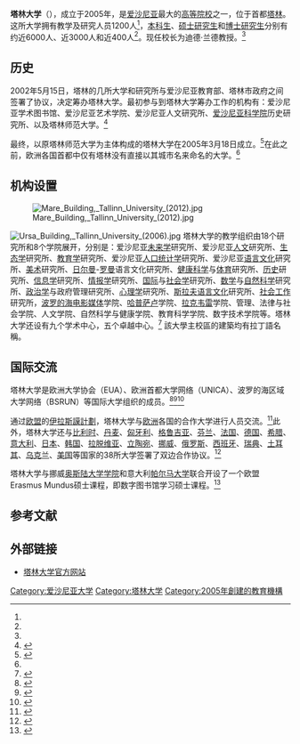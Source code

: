 {{coord|59|26|19|N|24|46|17|E|display=title|type:edu}}
{{University
|name            = 塔林大学
|native_name     = Tallinna Ülikool
|latin_name      = 
|image           = [[File:Universität_Tallinn_Logo.svg|200px]]
|motto           = 
|established     = 2005年
|type            = 公立
|endowment       = 
|president       = 迪德·兰德<ref name="rector">{{cite web |url=http://www.tlu.ee/?LangID=2&CatID=2840 |title=Message from the Rector |publisher=塔林大学 |date= |accessdate=2009年5月2日 |language=en |archive-date=2019年5月23日 |archive-url=https://web.archive.org/web/20190523141048/https://www.tlu.ee/?LangID=2&CatID=2840 |dead-url=no }}</ref>
|faculty         = 420 (2015)<ref name="faculty">{{cite web |url=http://www.tlu.ee/?LangID=2&CatID=3357 |title=Faculty Members |publisher=塔林大学 |date= |accessdate=2009年5月2日 |language=en |archive-date=2019年5月24日 |archive-url=https://web.archive.org/web/20190524200130/https://www.tlu.ee/?LangID=2&CatID=3357 |dead-url=no }}</ref>
|staff           = 430 (2015)
|students        = 21,656 (2015)
|professional higher education studies 	＝ 443 （2015）
|undergrad       = 5,383 (2015)<ref name="students">{{cite web |url=http://www.tlu.ee/?LangID=2&CatID=3361 |title=Number of Students |publisher=塔林大学 |date= |accessdate=2009年5月2日 |language=en |archive-date=2019年5月26日 |archive-url=https://web.archive.org/web/20190526050517/https://www.tlu.ee/?LangID=2&CatID=3361 |dead-url=no }}</ref>
|postgrad        = 2,649 (2015)<ref name="students"/>
|doctoral        = 386 (2015)<ref name="students"/>
|students participating in continuing education ＝ 12,795 (2015)
|percentage of international students = 7.3% (2015)
|city            = [[塔林|塔林]]
|state           = 
|country         = [[爱沙尼亚|爱沙尼亚]]
|campus          = 
|mascot          = 
|religion        = 
|affiliations    = [[欧洲大学协会|欧洲大学协会]]<br />[[欧洲首都大学联盟|欧洲首都大学联盟]]<br />波罗的海区域大学网络（BSRUN）
|footnotes       = 
|website         = http://www.tlu.ee/
|address         = 
|logo            = 
}}
'''塔林大学'''（{{lang-et|Tallinna Ülikool}}），成立于2005年，是[[爱沙尼亚|爱沙尼亚]]最大的[[高等院校|高等院校]]之一，位于首都[[塔林|塔林]]。这所大学拥有教学及研究人员1200人<ref name="faculty"/>，[[本科生|本科生]]、[[硕士研究生|硕士研究生]]和[[博士研究生|博士研究生]]分别有约近6000人、近3000人和近400人<ref name="students"/>。现任校长为迪德·兰德教授。<ref name="rector"/>

== 历史 ==
2002年5月15日，塔林的几所大学和研究所与爱沙尼亚教育部、塔林市政府之间签署了协议，决定筹办塔林大学。最初参与到塔林大学筹办工作的机构有：爱沙尼亚学术图书馆、爱沙尼亚艺术学院、爱沙尼亚人文研究所、[[爱沙尼亚科学院|爱沙尼亚科学院]]历史研究所、以及塔林师范大学。<ref name="history">{{cite web |url=http://www.tlu.ee/?LangID=2&CatID=1359 |title=History |publisher=塔林大学 |date= |accessdate=2009年5月2日 |language=en |archive-date=2019年5月23日 |archive-url=https://web.archive.org/web/20190523050838/https://www.tlu.ee/?LangID=2&CatID=1359 |dead-url=no }}</ref>

最终，以原塔林师范大学为主体构成的塔林大学在2005年3月18日成立。<ref>{{Et icon}}{{cite web |url=http://www.tlu.ee/?LangID=1&CatID=1740 |title=Ülikoolist |publisher=塔林大学 |date= |accessdate=2009年5月2日 |language= |archive-date=2020年10月20日 |archive-url=https://web.archive.org/web/20201020123834/https://www.tlu.ee/?LangID=1&CatID=1740 |dead-url=no }}</ref>在此之前，欧洲各国首都中仅有塔林没有直接以其城市名来命名的大学。<ref name="history"/>

== 机构设置 ==
[[File:Mare_Building,_Tallinn_University_(2012).jpg|thumb]]

[[File:Ursa_Building,_Tallinn_University_(2006).jpg|thumb]]
塔林大学的教学组织由18个研究所和8个学院展开，分别是：爱沙尼亚[[未来学|未来学]]研究所、爱沙尼亚[[人文|人文]]研究所、[[生态学|生态学]]研究所、[[教育学|教育学]]研究所、爱沙尼亚[[人口统计学|人口统计学]]研究所、爱沙尼亚[[语言|语言]][[文化|文化]]研究所、[[美术|美术]]研究所、[[日尔曼语族|日尔曼]]-[[罗曼语族|罗曼]]语言文化研究所、[[健康科学|健康科学]]与[[体育学|体育]]研究所、[[历史学|历史]]研究所、[[信息学|信息学]]研究所、[[情报学|情报学]]研究所、[[国际学|国际]]与[[社会学|社会学]]研究所、[[数学|数学]]与[[自然科学|自然科学]]研究所、[[政治学|政治学]]与政府管理研究所、[[心理学|心理学]]研究所、[[斯拉夫语族|斯拉夫语言文化]]研究所、[[社会工作|社会工作]]研究所，[[波罗的海|波罗的海]][[电影|电影]][[媒体|媒体]]学院、[[哈普萨卢|哈普萨卢]]学院、[[拉克韦雷|拉克韦雷]]学院、管理、法律与社会学院、人文学院、自然科学与健康学院、教育科学学院、数字技术学院等。塔林大学还设有九个学术中心，五个卓越中心。<ref name="inst">{{cite web |url=http://www.tlu.ee/?LangID=2&CatID=4289 |title=Institutes and Colleges |publisher=塔林大学 |date= |accessdate=2009年5月2日 |language=en |archive-date=2019年5月23日 |archive-url=https://web.archive.org/web/20190523234003/https://www.tlu.ee/?LangID=2&CatID=4289 |dead-url=no }}</ref> 該大學主校區的建築均有拉丁語名稱。

== 国际交流 ==
塔林大学是欧洲大学协会（EUA）、欧洲首都大学网络（UNICA）、波罗的海区域大学网络（BSRUN）等国际大学组织的成员。<ref name="network">{{cite web |url=http://www.tlu.ee/?LangID=2&CatID=3356&ArtID=267&action=article |title=Participation in International Networks |publisher=塔林大学 |date= |accessdate=2009年5月2日 |language=en |archive-date=2019年5月28日 |archive-url=https://web.archive.org/web/20190528232454/https://www.tlu.ee/?LangID=2&CatID=3356&ArtID=267&action=article |dead-url=no }}</ref><ref>{{cite web |url=http://www.ulb.ac.be/unica/members.html |title=Members |publisher=欧洲首都大学网络 |date= |accessdate=2009年5月2日 |language=en |deadurl=yes |archiveurl=https://web.archive.org/web/20090413141132/http://www.ulb.ac.be/unica/members.html |archivedate=2009年4月13日 }}</ref><ref>{{cite web |url=http://bsrun.utu.fi/members/locations.html |title=LOCATIONS OF THE MEMBER INSTITUTIONS |publisher=波罗的海区域大学网络 |date= |accessdate=2009年5月2日 |language=en |deadurl=yes |archiveurl=https://web.archive.org/web/20090203070109/http://bsrun.utu.fi/members/locations.html |archivedate=2009年2月3日 }}</ref>

通过[[欧盟|欧盟]]的[[伊拉斯謨計劃|伊拉斯謨計劃]]，塔林大学与[[欧洲|欧洲]]各国的合作大学进行人员交流。<ref>{{cite web |url=http://www.tlu.ee/files/arts/54/lepinc1dc36a64625a48dfbc184613753f738.pdf |title=LLP/Erasmus Agreements |publisher=塔林大学 |date= |accessdate=2009年5月2日 |language=en |format=pdf }}{{dead link|date=2017年12月 |bot=InternetArchiveBot |fix-attempted=yes }}</ref>此外，塔林大学还与[[比利时|比利时]]、[[丹麦|丹麦]]、[[匈牙利|匈牙利]]、[[格鲁吉亚|格鲁吉亚]]、[[芬兰|芬兰]]、[[法国|法国]]、[[德国|德国]]、[[希腊|希腊]]、[[意大利|意大利]]、[[日本|日本]]、[[韩国|韩国]]、[[拉脱维亚|拉脱维亚]]、[[立陶宛|立陶宛]]、[[挪威|挪威]]、[[俄罗斯|俄罗斯]]、[[西班牙|西班牙]]、[[瑞典|瑞典]]、[[土耳其|土耳其]]、[[乌克兰|乌克兰]]、[[美国|美国]]等国家的38所大学签署了双边合作协议。<ref>{{cite web |url=http://www.tlu.ee/?LangID=2&CatID=3356&ArtID=265&action=article |title=Bilateral Agreements |publisher=塔林大学 |date= |accessdate=2009年5月2日 |language=en |archive-date=2019年5月22日 |archive-url=https://web.archive.org/web/20190522133324/https://www.tlu.ee/?LangID=2&CatID=3356&ArtID=265&action=article |dead-url=no }}</ref>

塔林大学与挪威[[奥斯陆大学学院|奥斯陆大学学院]]和意大利[[帕尔马大学|帕尔马大学]]联合开设了一个欧盟Erasmus Mundus硕士课程，即数字图书馆学习硕士课程。<ref>{{cite web |url=http://dill.hio.no/ |title=International Master in Digital Library Learning (DILL) |publisher=奥斯陆大学学院 |date= |accessdate=2009年5月2日 |language=en |deadurl=yes |archiveurl=https://web.archive.org/web/20090421162001/http://dill.hio.no/ |archivedate=2009年4月21日 }}</ref>

== 参考文献 ==
{{reflist|2}}

== 外部链接 ==
* [http://www.tlu.ee/ 塔林大学官方网站] {{Wayback|url=http://www.tlu.ee/ |date=20210302071318 }}{{Et icon}}{{En icon}}{{Ru icon}}

{{愛沙尼亞的大學}}
{{欧洲首都大学联盟}}
{{Authority control}}
[[Category:爱沙尼亚大学|Category:爱沙尼亚大学]]
[[Category:塔林大学|Category:塔林大学]]
[[Category:2005年創建的教育機構|Category:2005年創建的教育機構]]